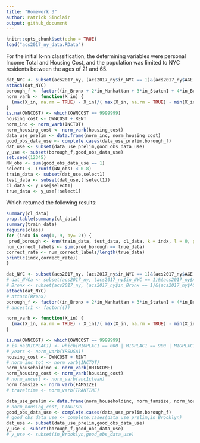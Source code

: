 ```yaml
---
title: "Homework 3"
author: Patrick Sinclair
output: github_document
---
```


```r
knitr::opts_chunk$set(echo = TRUE)
load("acs2017_ny_data.RData")
```
For the initial k-nn classification, the determining variables were personal Income Total and Housing Cost, and the population was limited to NYC residents between the ages of 21 and 65.
 
```r
dat_NYC <- subset(acs2017_ny, (acs2017_ny$in_NYC == 1)&(acs2017_ny$AGE > 20) & (acs2017_ny$AGE < 66))
attach(dat_NYC)
borough_f <- factor((in_Bronx + 2*in_Manhattan + 3*in_StatenI + 4*in_Brooklyn + 5*in_Queens), levels=c(1,2,3,4,5),labels = c("Bronx","Manhattan","Staten Island","Brooklyn","Queens"))
norm_varb <- function(X_in) {
  (max(X_in, na.rm = TRUE) - X_in)/( max(X_in, na.rm = TRUE) - min(X_in, na.rm = TRUE) )
}
is.na(OWNCOST) <- which(OWNCOST == 9999999)
housing_cost <- OWNCOST + RENT
norm_inc <- norm_varb(INCTOT)
norm_housing_cost <- norm_varb(housing_cost)
data_use_prelim <- data.frame(norm_inc, norm_housing_cost)
good_obs_data_use <- complete.cases(data_use_prelim,borough_f)
dat_use <- subset(data_use_prelim,good_obs_data_use)
y_use <- subset(borough_f,good_obs_data_use)
set.seed(12345)
NN_obs <- sum(good_obs_data_use == 1)
select1 <- (runif(NN_obs) < 0.8)
train_data <- subset(dat_use,select1)
test_data <- subset(dat_use,(!select1))
cl_data <- y_use[select1]
true_data <- y_use[!select1]
```
Which returned the following results:
```r
summary(cl_data)
prop.table(summary(cl_data))
summary(train_data)
require(class)
for (indx in seq(1, 9, by= 2)) {
 pred_borough <- knn(train_data, test_data, cl_data, k = indx, l = 0, prob = FALSE, use.all = TRUE)
num_correct_labels <- sum(pred_borough == true_data)
correct_rate <- num_correct_labels/length(true_data)
print(c(indx,correct_rate))
}
```
```r
dat_NYC <- subset(acs2017_ny, (acs2017_ny$in_NYC == 1)&(acs2017_ny$AGE > 20) & (acs2017_ny$AGE < 66))
# dat_NYCa <- subset(acs2017_ny, (acs2017_ny$in_NYC == 1)&(acs2017_ny$AGE > 24) & (acs2017_ny$AGE < 66))
# Bronx <- subset(acs2017_ny, (acs2017_ny$in_Bronx == 1)&(acs2017_ny$AGE > 24) & (acs2017_ny$AGE < 66))
attach(dat_NYC)
# attach(Bronx)
borough_f <- factor((in_Bronx + 2*in_Manhattan + 3*in_StatenI + 4*in_Brooklyn + 5*in_Queens), levels=c(1,2,3,4,5),labels = c("Bronx","Manhattan","Staten Island","Brooklyn","Queens"))
# ancestr1 <- factor(())
```
```r
norm_varb <- function(X_in) {
  (max(X_in, na.rm = TRUE) - X_in)/( max(X_in, na.rm = TRUE) - min(X_in, na.rm = TRUE) )
}
```
```r
is.na(OWNCOST) <- which(OWNCOST == 9999999)
# is.na(MIGPLAC1) <- which(MIGPLAC1 == 000 | MIGPLAC1 == 900 | MIGPLAC1 == 997 | MIGPLAC1 == 999)
# years <- norm_varb(YRSUSA1)
housing_cost <- OWNCOST + RENT
# norm_inc_tot <- norm_varb(INCTOT)
norm_householdinc <- norm_varb(HHINCOME)
norm_housing_cost <- norm_varb(housing_cost)
# norm_ancest <- norm_varb(anc1clean) 
norm_famsize <- norm_varb(FAMSIZE)
# traveltime <- norm_varb(TRANTIME)
```
```r
data_use_prelim <- data.frame(norm_householdinc, norm_famsize, norm_housing_cost)
# norm_housing_cost, LINGISOL
good_obs_data_use <- complete.cases(data_use_prelim,borough_f)
# good_obs_data_use <- complete.cases(data_use_prelim,in_Brooklyn)
dat_use <- subset(data_use_prelim,good_obs_data_use)
y_use <- subset(borough_f,good_obs_data_use)
# y_use <- subset(in_Brooklyn,good_obs_data_use)
```